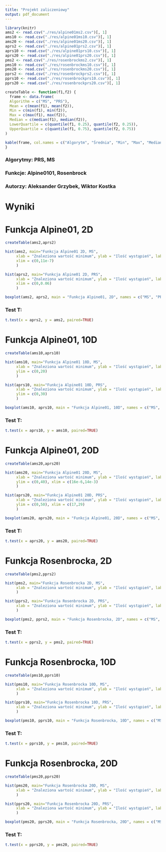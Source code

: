 ```yaml
---
title: "Projekt zaliczeniowy"
output: pdf_document
---
```


```r
library(knitr)
ams2 <- read.csv("./res/alpine01ms2.csv")[, 1]
ams10 <- read.csv("./res/alpine01ms10.csv")[, 1]
ams20 <- read.csv("./res/alpine01ms20.csv")[, 1]
aprs2 <- read.csv("./res/alpine01prs2.csv")[, 1]
aprs10 <- read.csv("./res/alpine01prs10.csv")[, 1]
aprs20 <- read.csv("./res/alpine01prs20.csv")[, 1]
pms2 <- read.csv("./res/rosenbrockms2.csv")[, 1]
pms10 <- read.csv("./res/rosenbrockms10.csv")[, 1]
pms20 <- read.csv("./res/rosenbrockms20.csv")[, 1]
pprs2 <- read.csv("./res/rosenbrockprs2.csv")[, 1]
pprs10 <- read.csv("./res/rosenbrockprs10.csv")[, 1]
pprs20 <- read.csv("./res/rosenbrockprs20.csv")[, 1]

createTable <- function(f1,f2) {
  frame <- data.frame(
  Algorithm = c("MS", "PRS"),
  Mean = c(mean(f1), mean(f2)),
  Min = c(min(f1), min(f2)),
  Max = c(max(f1), max(f2)),
  Median = c(median(f1), median(f2)),
  LowerQuartile = c(quantile(f1, 0.25), quantile(f2, 0.25)),
  UpperQuartile = c(quantile(f1, 0.75), quantile(f2, 0.75))
)

kable(frame, col.names = c("Algorytm", "Średnia", "Min", "Max", "Mediana", "Dolny kwartyl", "Górny kwartyl"))
}

```

### Algorytmy: PRS, MS
### Funkcje: Alpine0101, Rosenbrock
### Autorzy: Aleksander Grzybek, Wiktor Kostka

# Wyniki

# Funkcja Alpine01, 2D
```r
createTable(ams2,aprs2)
```

```r
hist(ams2, main="Funkcja Alpine01 2D, MS", 
     xlab = "Znaleziona wartość minimum", ylab = "Ilość wystąpień", labels = TRUE,
     xlim = c(0,11e-7)
     )
```

```r
hist(aprs2, main="Funkcja Alpine01 2D, PRS", 
     xlab = "Znaleziona wartość minimum", ylab = "Ilość wystąpień", labels = TRUE,
     xlim = c(0,0.06)
     )
```

```r
boxplot(ams2, aprs2, main = "Funkcja Alpine01, 2D", names = c("MS", "PRS"), ylab = "Wartość")
```

### Test T:
```r
t.test(x = aprs2, y = ams2, paired=TRUE)
```

\pagebreak
# Funkcja Alpine01, 10D
```r
createTable(ams10,aprs10)
```


```r
hist(ams10, main="Funkcja Alpine01 10D, MS", 
     xlab = "Znaleziona wartość minimum", ylab = "Ilość wystąpień", labels = TRUE,
     ylim = c(0,20)
     )
```

```r
hist(aprs10, main="Funkcja Alpine01 10D, PRS", 
     xlab = "Znaleziona wartość minimum", ylab = "Ilość wystąpień", labels = TRUE,
     ylim = c(0,30)
     )
```

```r
boxplot(ams10, aprs10, main = "Funkcja Alpine01, 10D", names = c("MS", "PRS"), ylab = "Wartość")
```

### Test T:
```r
t.test(x = aprs10, y = ams10, paired=TRUE)
```

\pagebreak
# Funkcja Alpine01, 20D
```r
createTable(ams20,aprs20)
```

```r
hist(ams20, main="Funkcja Alpine01 20D, MS", 
     xlab = "Znaleziona wartość minimum", ylab = "Ilość wystąpień", labels = TRUE,
     ylim = c(0,40), xlim = c(16e-6,14e-3)
     )
```

```r
hist(aprs20, main="Funkcja Alpine01 20D, PRS", 
     xlab = "Znaleziona wartość minimum", ylab = "Ilość wystąpień", labels = TRUE,
     ylim = c(0,50), xlim = c(17,29)
     )
```

```r
boxplot(ams20, aprs20, main = "Funkcja Alpine01, 20D", names = c("MS", "PRS"), ylab = "Wartość")
```

### Test T:
```r
t.test(x = aprs20, y = ams20, paired=TRUE)
```

\pagebreak
# Funkcja Rosenbrocka, 2D
```r
createTable(pms2,pprs2)
```

```r
hist(pms2, main="Funkcja Rosenbrocka 2D, MS", 
     xlab = "Znaleziona wartość minimum", ylab = "Ilość wystąpień", labels = TRUE
     )
```

```r
hist(pprs2, main="Funkcja Rosenbrocka 2D, PRS", 
     xlab = "Znaleziona wartość minimum", ylab = "Ilość wystąpień", labels = TRUE
     )
```

```r
boxplot(pms2, pprs2, main = "Funkcja Rosenbrocka, 2D", names = c("MS", "PRS"), ylab = "Wartość")
```

### Test T:
```r
t.test(x = pprs2, y = pms2, paired=TRUE)
```

\pagebreak
# Funkcja Rosenbrocka, 10D
```r
createTable(pms10,pprs10)
```

```r
hist(pms10, main="Funkcja Rosenbrocka 10D, MS", 
     xlab = "Znaleziona wartość minimum", ylab = "Ilość wystąpień", labels = TRUE,
     )
```

```r
hist(pprs10, main="Funkcja Rosenbrocka 10D, PRS", 
     xlab = "Znaleziona wartość minimum", ylab = "Ilość wystąpień", labels = TRUE,
     )
```

```r
boxplot(pms10, pprs10, main = "Funkcja Rosenbrocka, 10D", names = c("MS", "PRS"), ylab = "Wartość")
```

### Test T:
```r
t.test(x = pprs10, y = pms10, paired=TRUE)
```

\pagebreak
# Funkcja Rosenbrocka, 20D
```r
createTable(pms20,pprs20)
```

```r
hist(pms20, main="Funkcja Rosenbrocka 20D, MS", 
     xlab = "Znaleziona wartość minimum", ylab = "Ilość wystąpień", labels = TRUE,
     )
```

```r
hist(pprs20, main="Funkcja Rosenbrocka 20D, PRS", 
     xlab = "Znaleziona wartość minimum", ylab = "Ilość wystąpień", labels = TRUE,
     )
```

```r
boxplot(pms20, pprs20, main = "Funkcja Rosenbrocka, 20D", names = c("MS", "PRS"), ylab = "Wartość")
```

### Test T:
```r
t.test(x = pprs20, y = pms20, paired=TRUE)
```
